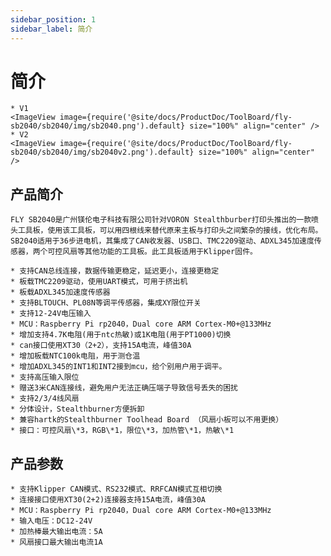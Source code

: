 ```yaml
---
sidebar_position: 1
sidebar_label: 简介
---
```




# 简介

    * V1
    <ImageView image={require('@site/docs/ProductDoc/ToolBoard/fly-sb2040/sb2040/img/sb2040.png').default} size="100%" align="center" />
    * V2
    <ImageView image={require('@site/docs/ProductDoc/ToolBoard/fly-sb2040/sb2040/img/sb2040v2.png').default} size="100%" align="center" />


## 产品简介

    FLY SB2040是广州镁伦电子科技有限公司针对VORON Stealthburber打印头推出的一款喷头工具板，使用该工具板，可以用四根线来替代原来主板与打印头之间繁杂的接线，优化布局。SB2040适用于36步进电机，其集成了CAN收发器、USB口、TMC2209驱动、ADXL345加速度传感器，两个可控风扇等其他功能的工具板。此工具板适用于Klipper固件。

    * 支持CAN总线连接，数据传输更稳定，延迟更小，连接更稳定
    * 板载TMC2209驱动，使用UART模式，可用于挤出机
    * 板载ADXL345加速度传感器
    * 支持BLTOUCH、PL08N等调平传感器，集成XY限位开关
    * 支持12-24V电压输入 
    * MCU：Raspberry Pi rp2040，Dual core ARM Cortex-M0+@133MHz
    * 增加支持4.7K电阻(用于ntc热敏)或1K电阻(用于PT1000)切换
    * can接口使用XT30（2+2），支持15A电流，峰值30A
    * 增加板载NTC100k电阻，用于测仓温
    * 增加ADXL345的INT1和INT2接到mcu，给个别用户用于调平。
    * 支持高压输入限位
    * 赠送3米CAN连接线，避免用户无法正确压端子导致信号丢失的困扰
    * 支持2/3/4线风扇
    * 分体设计，Stealthburner方便拆卸
    * 兼容hartk的Stealthburner Toolhead Board （风扇小板可以不用更换）
    * 接口：可控风扇\*3，RGB\*1，限位\*3，加热管\*1，热敏\*1

## 产品参数

    * 支持Klipper CAN模式、RS232模式、RRFCAN模式互相切换
    * 连接接口使用XT30(2+2)连接器支持15A电流，峰值30A
    * MCU：Raspberry Pi rp2040，Dual core ARM Cortex-M0+@133MHz
    * 输入电压：DC12-24V
    * 加热棒最大输出电流：5A
    * 风扇接口最大输出电流1A
